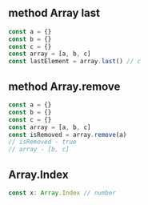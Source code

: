 ## method Array last
``` typescript
const a = {}
const b = {}
const c = {}
const array = [a, b, c]
const lastElement = array.last() // c
```

## method Array.remove
``` typescript
const a = {}
const b = {}
const c = {}
const array = [a, b, c]
const isRemoved = array.remove(a)
// isRemoved - true
// array - [b, c]
```

## Array.Index
```typescript
const x: Array.Index // number
```